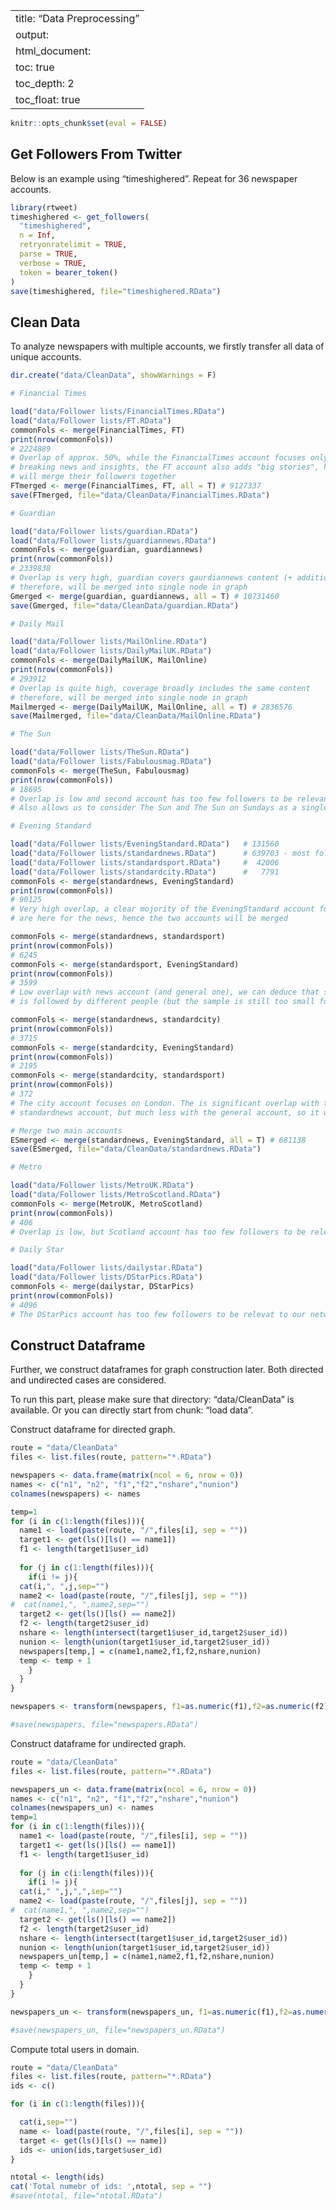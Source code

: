 

---
title: "Data Preprocessing"
output: 
  html_document:
    toc: true
    toc_depth: 2
    toc_float: true
---

```r
knitr::opts_chunk$set(eval = FALSE)
```

## Get Followers From Twitter
Below is an example using "timeshighered". Repeat for 36 newspaper accounts.
```r
library(rtweet)
timeshighered <- get_followers(
  "timeshighered",
  n = Inf,
  retryonratelimit = TRUE,
  parse = TRUE,
  verbose = TRUE,
  token = bearer_token()
)
save(timeshighered, file="timeshighered.RData")
```

## Clean Data
To analyze newspapers with multiple accounts, we firstly transfer all data of unique accounts.

```r
dir.create("data/CleanData", showWarnings = F)

# Financial Times

load("data/Follower lists/FinancialTimes.RData")
load("data/Follower lists/FT.RData")
commonFols <- merge(FinancialTimes, FT)
print(nrow(commonFols))
# 2224889
# Overlap of approx. 50%, while the FinancialTimes account focuses only focuses on
# breaking news and insights, the FT account also adds "big stories", hence we
# will merge their followers together
FTmerged <- merge(FinancialTimes, FT, all = T) # 9127337
save(FTmerged, file="data/CleanData/FinancialTimes.RData")

# Guardian

load("data/Follower lists/guardian.RData")
load("data/Follower lists/guardiannews.RData")
commonFols <- merge(guardian, guardiannews)
print(nrow(commonFols))
# 2339838
# Overlap is very high, guardian covers gaurdiannews content (+ additional topics),
# therefore, will be merged into single node in graph
Gmerged <- merge(guardian, guardiannews, all = T) # 10731460
save(Gmerged, file="data/CleanData/guardian.RData")

# Daily Mail

load("data/Follower lists/MailOnline.RData")
load("data/Follower lists/DailyMailUK.RData")
commonFols <- merge(DailyMailUK, MailOnline)
print(nrow(commonFols))
# 293912
# Overlap is quite high, coverage broadly includes the same content
# therefore, will be merged into single node in graph
Mailmerged <- merge(DailyMailUK, MailOnline, all = T) # 2836576
save(Mailmerged, file="data/CleanData/MailOnline.RData")

# The Sun

load("data/Follower lists/TheSun.RData")
load("data/Follower lists/Fabulousmag.RData")
commonFols <- merge(TheSun, Fabulousmag)
print(nrow(commonFols))
# 18695
# Overlap is low and second account has too few followers to be relevant, so it will be droped
# Also allows us to consider The Sun and The Sun on Sundays as a single newspaper

# Evening Standard

load("data/Follower lists/EveningStandard.RData")   # 131560
load("data/Follower lists/standardnews.RData")      # 639703 - most followed!
load("data/Follower lists/standardsport.RData")     #  42006
load("data/Follower lists/standardcity.RData")      #   7791
commonFols <- merge(standardnews, EveningStandard)
print(nrow(commonFols))
# 90125
# Very high overlap, a clear mojority of the EveningStandard account followers 
# are here for the news, hence the two accounts will be merged

commonFols <- merge(standardnews, standardsport)
print(nrow(commonFols))
# 6245
commonFols <- merge(standardsport, EveningStandard)
print(nrow(commonFols))
# 3599
# Low overlap with news account (and general one), we can deduce that standardsport
# is followed by different people (but the sample is still too small for relevance)

commonFols <- merge(standardnews, standardcity)
print(nrow(commonFols))
# 3715
commonFols <- merge(standardcity, EveningStandard)
print(nrow(commonFols))
# 2195
commonFols <- merge(standardcity, standardsport)
print(nrow(commonFols))
# 372
# The city account focuses on London. The is significant overlap with the 
# standardnews account, but much less with the general account, so it will be discarded

# Merge two main accounts
ESmerged <- merge(standardnews, EveningStandard, all = T) # 681138
save(ESmerged, file="data/CleanData/standardnews.RData")

# Metro

load("data/Follower lists/MetroUK.RData")
load("data/Follower lists/MetroScotland.RData")
commonFols <- merge(MetroUK, MetroScotland)
print(nrow(commonFols))
# 406
# Overlap is low, but Scotland account has too few followers to be relevant

# Daily Star

load("data/Follower lists/dailystar.RData")
load("data/Follower lists/DStarPics.RData")
commonFols <- merge(dailystar, DStarPics)
print(nrow(commonFols))
# 4096
# The DStarPics account has too few followers to be relevat to our network
```

## Construct Dataframe
Further, we construct dataframes for graph construction later. Both directed and undirected cases are considered.

To run this part, please make sure that directory: "data/CleanData" is available. Or you can directly start from chunk: "load data".

Construct dataframe for directed graph.

```r
route = "data/CleanData"
files <- list.files(route, pattern="*.RData")

newspapers <- data.frame(matrix(ncol = 6, nrow = 0))
names <- c("n1", "n2", "f1","f2","nshare","nunion")
colnames(newspapers) <- names

temp=1
for (i in c(1:length(files))){
  name1 <- load(paste(route, "/",files[i], sep = ""))
  target1 <- get(ls()[ls() == name1])
  f1 <- length(target1$user_id)
  
  for (j in c(1:length(files))){
    if(i != j){
  cat(i,", ",j,sep="")
  name2 <- load(paste(route, "/",files[j], sep = ""))
#  cat(name1,", ",name2,sep="")
  target2 <- get(ls()[ls() == name2])
  f2 <- length(target2$user_id)
  nshare <- length(intersect(target1$user_id,target2$user_id))
  nunion <- length(union(target1$user_id,target2$user_id))
  newspapers[temp,] = c(name1,name2,f1,f2,nshare,nunion)
  temp <- temp + 1
    }
  }
}

newspapers <- transform(newspapers, f1=as.numeric(f1),f2=as.numeric(f2),nshare=as.numeric(nshare),nunion=as.numeric(nunion))

#save(newspapers, file="newspapers.RData")
```

Construct dataframe for undirected graph.
```r
route = "data/CleanData"
files <- list.files(route, pattern="*.RData")

newspapers_un <- data.frame(matrix(ncol = 6, nrow = 0))
names <- c("n1", "n2", "f1","f2","nshare","nunion")
colnames(newspapers_un) <- names
temp=1
for (i in c(1:length(files))){
  name1 <- load(paste(route, "/",files[i], sep = ""))
  target1 <- get(ls()[ls() == name1])
  f1 <- length(target1$user_id)
  
  for (j in c(i:length(files))){
    if(i != j){
  cat(i," ",j,",",sep="")
  name2 <- load(paste(route, "/",files[j], sep = ""))
#  cat(name1,", ",name2,sep="")
  target2 <- get(ls()[ls() == name2])
  f2 <- length(target2$user_id)
  nshare <- length(intersect(target1$user_id,target2$user_id))
  nunion <- length(union(target1$user_id,target2$user_id))
  newspapers_un[temp,] = c(name1,name2,f1,f2,nshare,nunion)
  temp <- temp + 1
    }
  }
}

newspapers_un <- transform(newspapers_un, f1=as.numeric(f1),f2=as.numeric(f2),nshare=as.numeric(nshare),nunion=as.numeric(nunion))

#save(newspapers_un, file="newspapers_un.RData")
```

Compute total users in domain.
```r
route = "data/CleanData"
files <- list.files(route, pattern="*.RData")
ids <- c()

for (i in c(1:length(files))){

  cat(i,sep="")
  name <- load(paste(route, "/",files[i], sep = ""))
  target <- get(ls()[ls() == name])
  ids <- union(ids,target$user_id)
}

ntotal <- length(ids)
cat('Total numebr of ids: ',ntotal, sep = "")
#save(ntotal, file="ntotal.RData")
```
